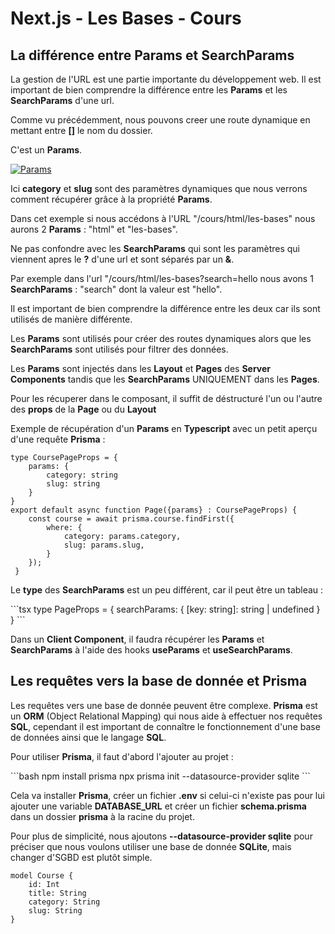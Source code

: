 
<h1>Next.js - Les Bases - Cours</h1>


<h2>La différence entre <b>Params</b> et <b>SearchParams</b></h2>

<p>La gestion de l'URL est une partie importante du développement web. Il est important de bien comprendre la différence entre les <b>Params</b> et les <b>SearchParams</b> d'une url.</p>

<p>Comme vu précédemment, nous pouvons creer une route dynamique en mettant entre <b>[]</b> le nom du dossier.</p>
<p>C'est un <b>Params</b>.</p>

<a href="/next-js/params.jpg" target="_blank">
   <img src="/next-js/params.jpg" alt="Params" />
</a>
<p>Ici <b>category</b> et <b>slug</b> sont des paramètres dynamiques que nous verrons comment récupérer grâce à la propriété <b>Params</b>.</p>
<p>Dans cet exemple si nous accédons à l'URL "/cours/html/les-bases" nous aurons 2 <b>Params</b> : "html" et "les-bases".</p>


<p>Ne pas confondre avec les <b>SearchParams</b> qui sont les paramètres qui viennent apres le <b>?</b> d'une url et sont séparés par un <b>&</b>.</p>
<p>Par exemple dans l'url "/cours/html/les-bases?search=hello nous avons 1 <b>SearchParams</b> : "search" dont la valeur est "hello".</p>

<p>Il est important de bien comprendre la différence entre les deux car ils sont utilisés de manière différente.</p>
<p>Les <b>Params</b> sont utilisés pour créer des routes dynamiques alors que les <b>SearchParams</b> sont utilisés pour filtrer des données.</p>

<p>Les <b>Params</b> sont injectés dans les <b>Layout</b> et <b>Pages</b> des <b>Server Components</b> tandis que les <b>SearchParams</b> UNIQUEMENT dans les <b>Pages</b>.</p>
<p>Pour les récuperer dans le composant, il suffit de déstructuré l'un ou l'autre des <b>props</b> de la <b>Page</b> ou du <b>Layout</b></p>

<p>Exemple de récupération d'un <b>Params</b> en <b>Typescript</b> avec un petit aperçu d'une requête <b>Prisma</b> :</p>

```tsx
type CoursePageProps = {
    params: {
        category: string
        slug: string
    }
}
export default async function Page({params} : CoursePageProps) {
    const course = await prisma.course.findFirst({
        where: {
            category: params.category,
            slug: params.slug,
        }
    });
 }
```

<p>Le <b>type</b> des <b>SearchParams</b> est un peu différent, car il peut être un tableau :</p>
```tsx
type PageProps = { searchParams: { [key: string]: string | undefined } }
```

<p>Dans un <b>Client Component</b>, il faudra récupérer les <b>Params</b> et <b>SearchParams</b> à l'aide des hooks <b>useParams</b> et <b>useSearchParams</b>.</p>



<h2>Les requêtes vers la base de donnée et <b>Prisma</b></h2>
<p>Les requêtes vers une base de donnée peuvent être complexe. <b>Prisma</b> est un <b>ORM</b> (Object Relational Mapping) qui nous aide à effectuer nos requêtes <b>SQL</b>, cependant il est important de connaître le fonctionnement d'une base de données ainsi que le langage <b>SQL</b>.</p>

<p>Pour utiliser <b>Prisma</b>, il faut d'abord l'ajouter au projet :</p>
```bash
npm install prisma
npx prisma init --datasource-provider sqlite
```
<p>Cela va installer <b>Prisma</b>, créer un fichier <b>.env</b> si celui-ci n'existe pas pour lui ajouter une variable <b>DATABASE_URL</b> et créer un fichier <b>schema.prisma</b> dans un dossier <b>prisma</b> à la racine du projet.</p>
<p>Pour plus de simplicité, nous ajoutons <b>--datasource-provider sqlite</b> pour préciser que nous voulons utiliser une base de donnée <b>SQLite</b>, mais changer d'SGBD est plutôt simple.</p>



```prisma
model Course {
    id: Int
    title: String
    category: String
    slug: String
}
```
